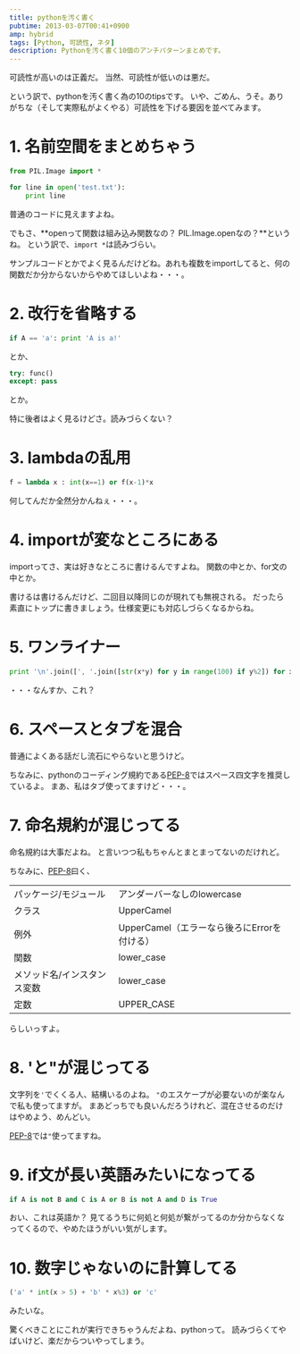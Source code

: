 ```yaml
---
title: pythonを汚く書く
pubtime: 2013-03-07T00:41+0900
amp: hybrid
tags: [Python, 可読性, ネタ]
description: Pythonを汚く書く10個のアンチパターンまとめです。
---
```


可読性が高いのは正義だ。
当然、可読性が低いのは悪だ。

という訳で、pythonを汚く書く為の10のtipsです。
いや、ごめん、うそ。ありがちな（そして実際私がよくやる）可読性を下げる要因を並べてみます。

# 1. 名前空間をまとめちゃう
``` python
from PIL.Image import *

for line in open('test.txt'):
    print line
```
普通のコードに見えますよね。

でもさ、**openって関数は組み込み関数なの？ PIL.Image.openなの？**というね。
という訳で、`import *`は読みづらい。

サンプルコードとかでよく見るんだけどね。あれも複数をimportしてると、何の関数だか分からないからやめてほしいよね・・・。

# 2. 改行を省略する
``` python
if A == 'a': print 'A is a!'
```
とか、
``` python
try: func()
except: pass
```
とか。

特に後者はよく見るけどさ。読みづらくない？

# 3. lambdaの乱用
``` python
f = lambda x : int(x==1) or f(x-1)*x
```
何してんだか全然分かんねぇ・・・。

# 4. importが変なところにある
importってさ、実は好きなところに書けるんですよね。
関数の中とか、for文の中とか。

書けるは書けるんだけど、二回目以降同じのが現れても無視される。
だったら素直にトップに書きましょう。仕様変更にも対応しづらくなるからね。

# 5. ワンライナー
``` python
print '\n'.join([', '.join([str(x*y) for y in range(100) if y%2]) for x in range(100) if x%3])
```
・・・なんすか、これ？

# 6. スペースとタブを混合
普通によくある話だし流石にやらないと思うけど。

ちなみに、pythonのコーディング規約である[PEP-8](http://oldriver.org/python/pep-0008j.html)ではスペース四文字を推奨しているよ。
まあ、私はタブ使ってますけど・・・。

# 7. 命名規約が混じってる
命名規約は大事だよね。
と言いつつ私もちゃんとまとまってないのだけれど。

ちなみに、[PEP-8](http://oldriver.org/python/pep-0008j.html)曰く、

<table>
    <tr><td>パッケージ/モジュール</td><td>アンダーバーなしのlowercase</td></tr>
    <tr><td>クラス</td><td>UpperCamel</td></tr>
    <tr><td>例外</td><td>UpperCamel（エラーなら後ろにErrorを付ける）</td></tr>
    <tr><td>関数</td><td>lower_case</td></tr>
    <tr><td>メソッド名/インスタンス変数</td><td>lower_case</td></tr>
    <tr><td>定数</td><td>UPPER_CASE</td></tr>
</table>

らしいっすよ。

# 8. 'と"が混じってる
文字列を`'`でくくる人、結構いるのよね。
`"`のエスケープが必要ないのが楽なんで私も使ってますが。
まあどっちでも良いんだろうけれど、混在させるのだけはやめよう、めんどい。

[PEP-8](http://oldriver.org/python/pep-0008j.html)では`"`使ってますね。

# 9. if文が長い英語みたいになってる
``` python
if A is not B and C is A or B is not A and D is True
```
おい、これは英語か？
見てるうちに何処と何処が繋がってるのか分からなくなってくるので、やめたほうがいい気がします。

# 10. 数字じゃないのに計算してる
``` python
('a' * int(x > 5) + 'b' * x%3) or 'c'
```
みたいな。

驚くべきことにこれが実行できちゃうんだよね、pythonって。
読みづらくてやばいけど、楽だからついやってしまう。
